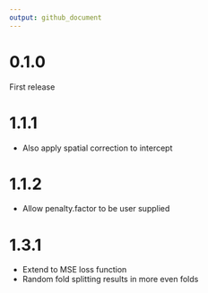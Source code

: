 ```yaml
---
output: github_document
---
```


# 0.1.0

First release

# 1.1.1

 - Also apply spatial correction to intercept
 
# 1.1.2

 - Allow penalty.factor to be user supplied
 
# 1.3.1

 - Extend to MSE loss function
 - Random fold splitting results in more even folds
